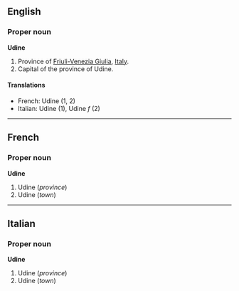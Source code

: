 ==English==

===Proper noun===
'''Udine'''
{{wikipdedia}}
#Province of [[Friuli-Venezia Giulia]], [[Italy]].
#Capital of the province of Udine.

====Translations====

*French: Udine (1, 2)
*Italian: Udine (1), Udine ''f'' (2)

----

==French==

===Proper noun===
'''Udine'''
#Udine (''province'')
#Udine (''town'')

----

==Italian==

===Proper noun===
'''Udine'''
#Udine (''province'')
#Udine (''town'')